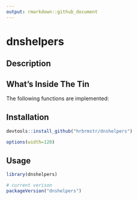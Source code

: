 ```yaml
---
output: rmarkdown::github_document
---
```


# dnshelpers

## Description

## What's Inside The Tin

The following functions are implemented:

## Installation

```r
devtools::install_github("hrbrmstr/dnshelpers")
```

```r
options(width=120)
```

## Usage

```r
library(dnshelpers)

# current verison
packageVersion("dnshelpers")

```


